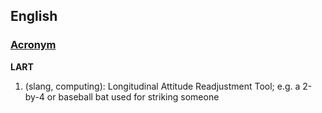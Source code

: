 ==English==

===[[Wiktionary:List_of_acronyms_and_abbreviations|Acronym]]===
'''LART'''
#(slang, computing): Longitudinal Attitude Readjustment Tool; e.g. a 2-by-4 or baseball bat used for striking someone